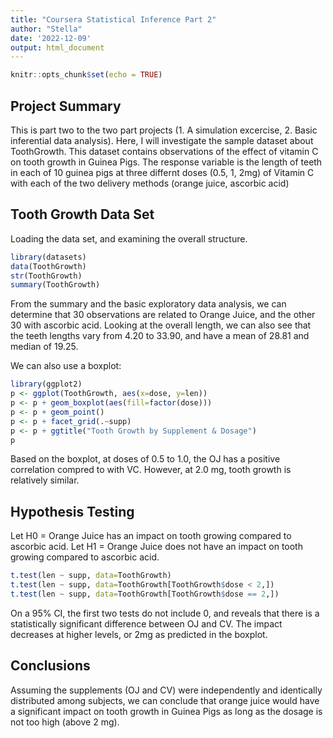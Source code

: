 ```yaml
---
title: "Coursera Statistical Inference Part 2"
author: "Stella"
date: '2022-12-09'
output: html_document
---
```


```r
knitr::opts_chunk$set(echo = TRUE)
```

## Project Summary

This is part two to the two part projects (1. A simulation excercise, 2. Basic inferential data analysis). Here, I will investigate the sample dataset about ToothGrowth. This dataset contains observations of the effect of vitamin C on tooth growth in Guinea Pigs. The response variable is the length of teeth in each of 10 guinea pigs at three differnt doses (0.5, 1, 2mg) of Vitamin C with each of the two delivery methods (orange juice, ascorbic acid)

## Tooth Growth Data Set

Loading the data set, and examining the overall structure.
```r
library(datasets)
data(ToothGrowth)
str(ToothGrowth)
summary(ToothGrowth)
```
From the summary and the basic exploratory data analysis, we can determine that 30 observations are related to Orange Juice, and the other 30 with ascorbic acid. Looking at the overall length, we can also see that the teeth lengths vary from 4.20 to 33.90, and have a mean of 28.81 and median of 19.25. 

We can also use a boxplot:
```r
library(ggplot2)
p <- ggplot(ToothGrowth, aes(x=dose, y=len)) 
p <- p + geom_boxplot(aes(fill=factor(dose)))
p <- p + geom_point()
p <- p + facet_grid(.~supp)
p <- p + ggtitle("Tooth Growth by Supplement & Dosage")
p
```
Based on the boxplot, at doses of 0.5 to 1.0, the OJ has a positive correlation compred to with VC. However, at 2.0 mg, tooth growth is relatively similar. 

## Hypothesis Testing

Let H0 = Orange Juice has an impact on tooth growing compared to ascorbic acid. Let H1 = Orange Juice does not have an impact on tooth growing compared to ascorbic acid. 

```r
t.test(len ~ supp, data=ToothGrowth)
t.test(len ~ supp, data=ToothGrowth[ToothGrowth$dose < 2,])
t.test(len ~ supp, data=ToothGrowth[ToothGrowth$dose == 2,])
```

On a 95% CI, the first two tests do not include 0, and reveals that there is a statistically significant difference between OJ and CV. The impact decreases at higher levels, or 2mg as predicted in the boxplot. 

## Conclusions
Assuming the supplements (OJ and CV) were independently and identically distributed among subjects, we can conclude that orange juice would have a significant impact on tooth growth in Guinea Pigs as long as the dosage is not too high (above 2 mg). 


